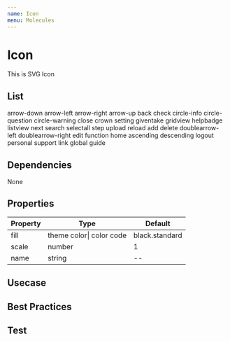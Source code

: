 ```yaml
---
name: Icon
menu: Molecules
---
```



# Icon

This is SVG Icon

## List

<App>
  <Flex flexWrap="wrap" justifyContent="space-between" alignItems="center">
    <Flex flexDirection="column" alignItems="center" height="80px" mx={3} my={3} width="80px" justifyContent="flex-end">
      <Icon name="arrow-down"/>
      <Text center demiLight fontSize="h5" mt="4px">arrow-down</Text>
    </Flex>
    <Flex flexDirection="column" alignItems="center" height="80px" mx={3} my={3} width="80px" justifyContent="flex-end">
      <Icon name="arrow-left"/>
      <Text center demiLight fontSize="h5" mt="4px">arrow-left</Text>
    </Flex>
    <Flex flexDirection="column" alignItems="center" height="80px" mx={3} my={3} width="80px" justifyContent="flex-end">
      <Icon name="arrow-right"/>
      <Text center demiLight fontSize="h5" mt="4px">arrow-right</Text>
    </Flex>
    <Flex flexDirection="column" alignItems="center" height="80px" mx={3} my={3} width="80px" justifyContent="flex-end">
      <Icon name="arrow-up"/>
      <Text center demiLight fontSize="h5" mt="4px">arrow-up</Text>
    </Flex>
    <Flex flexDirection="column" alignItems="center" height="80px" mx={3} my={3} width="80px" justifyContent="flex-end">
      <Icon name="back"/>
      <Text center demiLight fontSize="h5" mt="4px">back</Text>
    </Flex>
    <Flex flexDirection="column" alignItems="center" height="80px" mx={3} my={3} width="80px" justifyContent="flex-end">
      <Icon name="check"/>
      <Text center demiLight fontSize="h5" mt="4px">check</Text>
    </Flex>
    <Flex flexDirection="column" alignItems="center" height="80px" mx={3} my={3} width="80px" justifyContent="flex-end">
      <Icon name="circle-info"/>
      <Text center demiLight fontSize="h5" mt="4px">circle-info</Text>
    </Flex>
    <Flex flexDirection="column" alignItems="center" height="80px" mx={3} my={3} width="80px" justifyContent="flex-end">
      <Icon name="circle-question"/>
      <Text center demiLight fontSize="h5" mt="4px">circle-question</Text>
    </Flex>
    <Flex flexDirection="column" alignItems="center" height="80px" mx={3} my={3} width="80px" justifyContent="flex-end">
      <Icon name="circle-warning"/>
      <Text center demiLight fontSize="h5" mt="4px">circle-warning</Text>
    </Flex>
    <Flex flexDirection="column" alignItems="center" height="80px" mx={3} my={3} width="80px" justifyContent="flex-end">
      <Icon name="close"/>
      <Text center demiLight fontSize="h5" mt="4px">close</Text>
    </Flex>
    <Flex flexDirection="column" alignItems="center" height="80px" mx={3} my={3} width="80px" justifyContent="flex-end">
      <Icon name="crown"/>
      <Text center demiLight fontSize="h5" mt="4px">crown</Text>
    </Flex>
    <Flex flexDirection="column" alignItems="center" height="80px" mx={3} my={3} width="80px" justifyContent="flex-end">
      <Icon name="setting"/>
      <Text center demiLight fontSize="h5" mt="4px">setting</Text>
    </Flex>
    <Flex flexDirection="column" alignItems="center" height="80px" mx={3} my={3} width="80px" justifyContent="flex-end">
      <Icon name="giventake"/>
      <Text center demiLight fontSize="h5" mt="4px">giventake</Text>
    </Flex>
    <Flex flexDirection="column" alignItems="center" height="80px" mx={3} my={3} width="80px" justifyContent="flex-end">
      <Icon name="gridview"/>
      <Text center demiLight fontSize="h5" mt="4px">gridview</Text>
    </Flex>
    <Flex flexDirection="column" alignItems="center" height="80px" mx={3} my={3} width="80px" justifyContent="flex-end">
      <Icon name="helpbadge"/>
      <Text center demiLight fontSize="h5" mt="4px">helpbadge</Text>
    </Flex>
    <Flex flexDirection="column" alignItems="center" height="80px" mx={3} my={3} width="80px" justifyContent="flex-end">
      <Icon name="listview"/>
      <Text center demiLight fontSize="h5" mt="4px">listview</Text>
    </Flex>
    <Flex flexDirection="column" alignItems="center" height="80px" mx={3} my={3} width="80px" justifyContent="flex-end">
      <Icon name="next"/>
      <Text center demiLight fontSize="h5" mt="4px">next</Text>
    </Flex>
    <Flex flexDirection="column" alignItems="center" height="80px" mx={3} my={3} width="80px" justifyContent="flex-end">
      <Icon name="search"/>
      <Text center demiLight fontSize="h5" mt="4px">search</Text>
    </Flex>
    <Flex flexDirection="column" alignItems="center" height="80px" mx={3} my={3} width="80px" justifyContent="flex-end">
      <Icon name="selectall"/>
      <Text center demiLight fontSize="h5" mt="4px">selectall</Text>
    </Flex>
    <Flex flexDirection="column" alignItems="center" height="80px" mx={3} my={3} width="80px" justifyContent="flex-end">
      <Icon name="step"/>
      <Text center demiLight fontSize="h5" mt="4px">step</Text>
    </Flex>
    <Flex flexDirection="column" alignItems="center" height="80px" mx={3} my={3} width="80px" justifyContent="flex-end">
      <Icon name="upload"/>
      <Text center demiLight fontSize="h5" mt="4px">upload</Text>
    </Flex>
    <Flex flexDirection="column" alignItems="center" height="80px" mx={3} my={3} width="80px" justifyContent="flex-end">
      <Icon name="reload"/>
      <Text center demiLight fontSize="h5" mt="4px">reload</Text>
    </Flex>
    <Flex flexDirection="column" alignItems="center" height="80px" mx={3} my={3} width="80px" justifyContent="flex-end">
      <Icon name="add"/>
      <Text center demiLight fontSize="h5" mt="4px">add</Text>
    </Flex>
    <Flex flexDirection="column" alignItems="center" height="80px" mx={3} my={3} width="80px" justifyContent="flex-end">
      <Icon name="delete"/>
      <Text center demiLight fontSize="h5" mt="4px">delete</Text>
    </Flex>
    <Flex flexDirection="column" alignItems="center" height="80px" mx={3} my={3} width="80px" justifyContent="flex-end">
      <Icon name="doublearrow-left"/>
      <Text center demiLight fontSize="h5" mt="4px">doublearrow-left</Text>
    </Flex>
    <Flex flexDirection="column" alignItems="center" height="80px" mx={3} my={3} width="80px" justifyContent="flex-end">
      <Icon name="doublearrow-right"/>
      <Text center demiLight fontSize="h5" mt="4px">doublearrow-right</Text>
    </Flex>
    <Flex flexDirection="column" alignItems="center" height="80px" mx={3} my={3} width="80px" justifyContent="flex-end">
      <Icon name="edit"/>
      <Text center demiLight fontSize="h5" mt="4px">edit</Text>
    </Flex>
    <Flex flexDirection="column" alignItems="center" height="80px" mx={3} my={3} width="80px" justifyContent="flex-end">
      <Icon name="function"/>
      <Text center demiLight fontSize="h5" mt="4px">function</Text>
    </Flex>
    <Flex flexDirection="column" alignItems="center" height="80px" mx={3} my={3} width="80px" justifyContent="flex-end">
      <Icon name="home"/>
      <Text center demiLight fontSize="h5" mt="4px">home</Text>
    </Flex>
    <Flex flexDirection="column" alignItems="center" height="80px" mx={3} my={3} width="80px" justifyContent="flex-end">
      <Icon name="ascending"/>
      <Text center demiLight fontSize="h5" mt="4px">ascending</Text>
    </Flex>
    <Flex flexDirection="column" alignItems="center" height="80px" mx={3} my={3} width="80px" justifyContent="flex-end">
      <Icon name="descending"/>
      <Text center demiLight fontSize="h5" mt="4px">descending</Text>
    </Flex>
    <Flex flexDirection="column" alignItems="center" height="80px" mx={3} my={3} width="80px" justifyContent="flex-end">
      <Icon name="logout"/>
      <Text center demiLight fontSize="h5" mt="4px">logout</Text>
    </Flex>
    <Flex flexDirection="column" alignItems="center" height="80px" mx={3} my={3} width="80px" justifyContent="flex-end">
      <Icon name="personal"/>
      <Text center demiLight fontSize="h5" mt="4px">personal</Text>
    </Flex>
    <Flex flexDirection="column" alignItems="center" height="80px" mx={3} my={3} width="80px" justifyContent="flex-end">
      <Icon name="support"/>
      <Text center demiLight fontSize="h5" mt="4px">support</Text>
    </Flex>
    <Flex flexDirection="column" alignItems="center" height="80px" mx={3} my={3} width="80px" justifyContent="flex-end">
      <Icon name="link"/>
      <Text center demiLight fontSize="h5" mt="4px">link</Text>
    </Flex>
    <Flex flexDirection="column" alignItems="center" height="80px" mx={3} my={3} width="80px" justifyContent="flex-end">
      <Icon name="global"/>
      <Text center demiLight fontSize="h5" mt="4px">global</Text>
    </Flex>
    <Flex flexDirection="column" alignItems="center" height="80px" mx={3} my={3} width="80px" justifyContent="flex-end">
      <Icon name="guide"/>
      <Text center demiLight fontSize="h5" mt="4px">guide</Text>
    </Flex>
  </Flex>
</App>

## Dependencies
<App>
<Flex>
<Chip bg="blue.deep" color="#FFF">None</Chip>
</Flex>
</App>

## Properties

|Property|Type|Default|
|-|-|-|
|fill| theme color\| color code | black.standard |
|scale|number|1|
|name| string | -- |

## Usecase

<Playground>
  <App>
    <Flex direction="row" wrap="wrap" justifyContent="space-between" alignItems="center">
      <Icon name="arrow-down" scale={2}/>
      <Icon name="arrow-left" fill="blue.royal"/>
      <Icon name="close" fill="black._8" />
      <Icon name="crown" />
      <Icon name="helpbadge" />
    </Flex>
  </App>
</Playground>

## Best Practices

## Test
